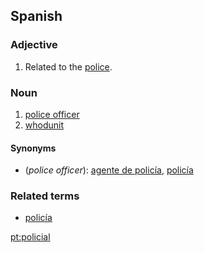 ==Spanish==

===Adjective===
{{es-adj|pl=policiales}}

# Related to the [[police]].

===Noun===
{{es-noun-m}}

# [[police officer]]
# [[whodunit]]

====Synonyms====
*(''police officer''): [[agente de policía]], [[policía]]

===Related terms===
*[[policía]]

[[pt:policial]]